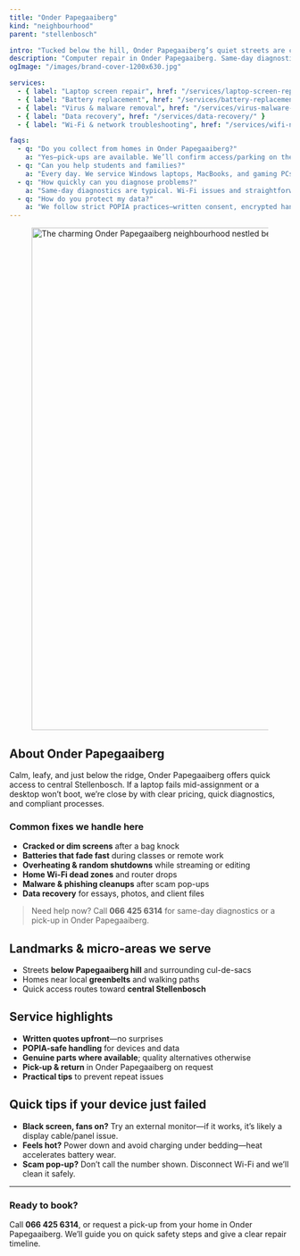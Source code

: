 ```yaml
---
title: "Onder Papegaaiberg"
kind: "neighbourhood"
parent: "stellenbosch"

intro: "Tucked below the hill, Onder Papegaaiberg’s quiet streets are close to town—perfect for fast, POPIA-safe laptop and PC repairs with optional pick-up."
description: "Computer repair in Onder Papegaaiberg. Same-day diagnostics, screen & battery replacements, malware cleanup, data recovery, and Wi-Fi fixes below the hill."
ogImage: "/images/brand-cover-1200x630.jpg"

services:
  - { label: "Laptop screen repair", href: "/services/laptop-screen-replacement/" }
  - { label: "Battery replacement", href: "/services/battery-replacement/" }
  - { label: "Virus & malware removal", href: "/services/virus-malware-removal/" }
  - { label: "Data recovery", href: "/services/data-recovery/" }
  - { label: "Wi-Fi & network troubleshooting", href: "/services/wifi-network-troubleshooting/" }

faqs:
  - q: "Do you collect from homes in Onder Papegaaiberg?"
    a: "Yes—pick-ups are available. We’ll confirm access/parking on the hillside roads and schedule a time that suits you."
  - q: "Can you help students and families?"
    a: "Every day. We service Windows laptops, MacBooks, and gaming PCs—with careful data handling for school and work."
  - q: "How quickly can you diagnose problems?"
    a: "Same-day diagnostics are typical. Wi-Fi issues and straightforward cleanups are often resolved the same day."
  - q: "How do you protect my data?"
    a: "We follow strict POPIA practices—written consent, encrypted handling, and no copies unless you approve."
---
```


<div class="not-prose mt-3">
  <figure class="overflow-hidden rounded-2xl border border-white/10 shadow-sm">
    <img
      src="/images/locations/stellenbosch/onder-papegaaiberg-stellenbosch-digissential-locations.webp"
      alt="The charming Onder Papegaaiberg neighbourhood nestled below the hill."
      width="1600"
      height="900"
      loading="eager"
      fetchpriority="high"
      sizes="100vw"
      class="block w-full h-[38vh] sm:h-[44vh] md:h-[50vh] lg:h-[56vh] object-cover object-center"
    />
  </figure>
</div>

## About Onder Papegaaiberg

Calm, leafy, and just below the ridge, Onder Papegaaiberg offers quick access to central Stellenbosch. If a laptop fails mid-assignment or a desktop won’t boot, we’re close by with clear pricing, quick diagnostics, and compliant processes.

### Common fixes we handle here

- **Cracked or dim screens** after a bag knock  
- **Batteries that fade fast** during classes or remote work  
- **Overheating & random shutdowns** while streaming or editing  
- **Home Wi-Fi dead zones** and router drops  
- **Malware & phishing cleanups** after scam pop-ups  
- **Data recovery** for essays, photos, and client files

> Need help now? Call **066 425 6314** for same-day diagnostics or a pick-up in Onder Papegaaiberg.

## Landmarks & micro-areas we serve

- Streets **below Papegaaiberg hill** and surrounding cul-de-sacs  
- Homes near local **greenbelts** and walking paths  
- Quick access routes toward **central Stellenbosch**

## Service highlights

- **Written quotes upfront**—no surprises  
- **POPIA-safe handling** for devices and data  
- **Genuine parts where available**; quality alternatives otherwise  
- **Pick-up & return** in Onder Papegaaiberg on request  
- **Practical tips** to prevent repeat issues

## Quick tips if your device just failed

- **Black screen, fans on?** Try an external monitor—if it works, it’s likely a display cable/panel issue.  
- **Feels hot?** Power down and avoid charging under bedding—heat accelerates battery wear.  
- **Scam pop-up?** Don’t call the number shown. Disconnect Wi-Fi and we’ll clean it safely.

---

### Ready to book?

Call **066 425 6314**, or request a pick-up from your home in Onder Papegaaiberg. We’ll guide you on quick safety steps and give a clear repair timeline.
